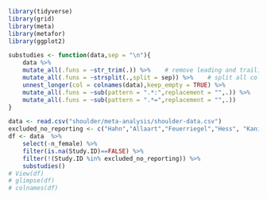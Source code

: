 ```r
library(tidyverse)
library(grid)
library(meta)
library(metafor)
library(ggplot2)
```
```r
substudies <- function(data,sep = "\n"){
    data %>% 
    mutate_all(.funs = ~str_trim(.)) %>%    # remove leading and trailing whote spaces
    mutate_all(.funs = ~strsplit(.,split = sep)) %>%    # split all columns
    unnest_longer(col = colnames(data),keep_empty = TRUE) %>% 
    mutate_all(.funs = ~sub(pattern = ".*:",replacement = "",.)) %>% 
    mutate_all(.funs = ~sub(pattern = ".*=",replacement = "",.))
}
```
```r
data <- read.csv("shoulder/meta-analysis/shoulder-data.csv")
excluded_no_reporting <- c("Hahn","Allaart","Feuerriegel","Hess", "Kaniewska", "Kim 2022","Lee 2023_CSS-Net","xia","shinohara","oeding_supplementary","obama","ni")
df <- data  %>% 
    select(-n_female) %>% 
    filter(is.na(Study.ID)==FALSE) %>% 
    filter(!(Study.ID %in% excluded_no_reporting)) %>% 
    substudies() 
# View(df)
# glimpse(df)
# colnames(df)
```